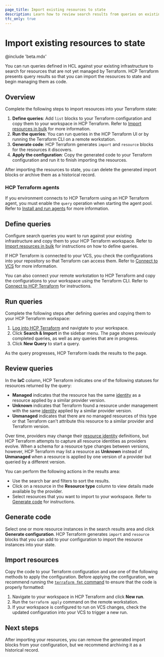 ```yaml
---
page_title: Import existing resources to state
description: Learn how to review search results from queries on existing infrastructure resources so that you can import them to your Terraform state
tfc_only: true
---
```


# Import existing resources to state

@include 'beta.mdx'

You can run queries defined in HCL against your existing infrastructure to search for resources that are not yet managed by Terraform. HCP Terraform presents query results so that you can import the resources to state and begin managing them as code. 

## Overview

Complete the following steps to import resources into your Terraform state:

1. **Define queries**: Add `list` blocks to your Terraform configuration and copy them to your workspace in HCP Terraform. Refer to [Import resources in bulk](/terraform/language/v1.14.x/import/bulk) for more information.
1. **Run the queries**: You can run queries in the HCP Terraform UI or by running the Terraform CLI on a remote workstation.
1. **Generate code**: HCP Terraform generates `import` and `resource` blocks for the resources it discovers.
1. **Apply the configuration**: Copy the generated code to your Terraform configuration and run it to finish importing the resources.

After importing the resources to state, you can delete the generated import blocks or archive them as a historical record. 

### HCP Terraform agents

If you environment connects to HCP Terraform using an HCP Terraform agent, you must enable the `query` operation when starting the agent pool. Refer to [Install and run agents](/terraform/cloud-docs/agents/agents) for more information.

## Define queries

Configure search queries you want to run against your existing infrastructure and copy them to your HCP Terraform workspace. Refer to [Import resources in bulk](/terraform/language/v1.14.x/import/bulk) for instructions on how to define queries. 

If HCP Terraform is connected to your VCS, you check the configurations into your repository so that Terraform can access them. Refer to [Connect to VCS](/terraform/cloud-docs/vcs) for more information.

You can also connect your remote workstation to HCP Terraform and copy the configurations to your workspace using the Terraform CLI. Refer to [Connect to HCP Terraform](/terraform/cli/cloud/settings) for instructions.

## Run queries

Complete the following steps after defining queries and copying them to your HCP Terraform workspace:
 
1. [Log into HCP Terraform](https://app.terraform.io) and navigtate to your workspace.
1. Click **Search & Import** in the sidebar menu. The page shows previously completed queries, as well as any queries that are in progress. 
1. Click **New Query** to start a query. 

As the query progresses, HCP Terraform loads the results to the page.  

## Review queries

In the **IaC** column, HCP Terraform indicates one of the following statuses for resources returned by the query: 

  - **Managed** indicates that the resource has the same [identity](/terraform/language/import#resource-identity) as a resource applied by a similar provider version.
  - **Unknown** indicates that Terraform found a resource under management with the same [identity](/terraform/language/import#resource-identity) applied by a similar provider version. 
  - **Unmanaged** indicates that there are no managed resources of this type or that Terraform can't attribute this resource to a similar provider and Terraform version.

Over time, providers may change their [resource identity](/terraform/language/import#resource-identity) definitions, but HCP Terraform attempts to capture all resource identities as providers evolve. When a schema for a resource type changes between versions, however, HCP Terraform may list a resource as **Unknown** instead of **Unmanaged** when a resource is applied by one version of a provider but queried by a different version.
  
You can perform the following actions in the results area: 

  - Use the search bar and filters to sort the results. 
  - Click on a resource in the **Resource type** column to view details made available by the provider.
  - Select resources that you want to import to your workspace. Refer to [Generate code](#generate-code) for instructions.

## Generate code

Select one or more resource instances in the search results area and click **Generate configuration**. HCP Terraform generates `import` and `resource` blocks that you can add to your configuration to import the resource instances into your state.

## Import resources

Copy the code to your Terraform configuration and use one of the following methods to apply the configuration. Before applying the configuration, we recommend running the [`terraform fmt` command](/terraform/cli/commands/fmt) to ensure that the code is properly formatted:
  
1. Navigate to your workspace in HCP Terraform and click **New run**.
1. Run the `terraform apply` command on the remote workstation.
1. If your workspace is configured to run on VCS changes, check the updated configuration into your VCS to trigger a new run. 

## Next steps

After importing your resources, you can remove the generated import blocks from your configuration, but we recommend archiving it as a historical record.
